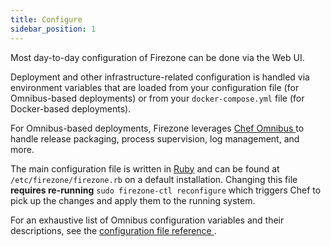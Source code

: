 ```yaml
---
title: Configure
sidebar_position: 1
---
```


Most day-to-day configuration of Firezone can be done via the Web UI.

Deployment and other infrastructure-related configuration is handled via
environment variables that are loaded from your configuration file (for
Omnibus-based deployments) or from your `docker-compose.yml` file (for
Docker-based deployments).

For Omnibus-based deployments, Firezone leverages [Chef Omnibus
](https://github.com/chef/omnibus) to handle release packaging, process
supervision, log management, and more.

The main configuration file is written in [Ruby](https://ruby-lang.org) and can
be found at `/etc/firezone/firezone.rb` on a default installation.
Changing this file **requires re-running** `sudo firezone-ctl reconfigure`
which triggers Chef to pick up the changes and apply them to the running
system.

For an exhaustive list of Omnibus configuration variables and their
descriptions, see the [configuration file reference
](../reference/configuration-file).
